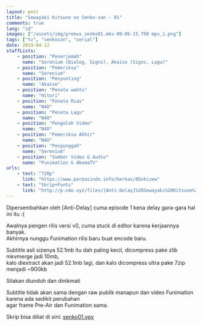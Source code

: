 ```yaml
---
layout: post
title: "Sewayaki Kitsune no Senko-san - 01"
comments: true
lang: "id"
images: ["/assets/img/premux_senko01.mkv-00-06-15.750 mpv_1.png"]
tags: ["tv", "senkosan", "serial"]
date: 2019-04-12
staffLists:
    - position: "Penerjemah"
      name: "Serenium (Dialog, Signs), Akaise (Signs, Lagu)"
    - position: "Pemeriksa"
      name: "Serenium"
    - position: "Penyunting"
      name: "Akaise"
    - position: "Penata waktu"
      name: "Hitori"
    - position: "Penata Rias"
      name: "N4O"
    - position: "Penata Lagu"
      name: "N4O"
    - position: "Pengolah Video"
      name: "N4O"
    - position: "Pemeriksa Akhir"
      name: "N4O"
    - position: "Pengunggah"
      name: "Serenium"
    - position: "Sumber Video & Audio"
      name: "Funimation & AbemaTV"
urls:
    - text: "720p"
      link: "https://www.perpusindo.info/berkas/0Qvkizew"
    - text: "Skrip+Fonts"
      link: "http://p.n4o.xyz/files/[Anti-Delay]%20Sewayaki%20Kitsune%20no%20Senko-san%20-%2001%20(Skrip+Fonts).7z"
---
```


Dipersembahkan oleh [Anti-Delay] cuma episode 1 kena delay gara-gara hal ini itu :(

Awalnya pengen rilis versi v0, cuma stuck di editor karena kerjaannya banyak.<br />
Akhirnya nunggu Funimation rilis baru buat encode baru.

Subtitle asli sizenya 52.1mb itu dah paling kecil, dicompress pake zlib mkvmerge jadi 10mb,<br />
kalo diextract akan jadi 52.1mb lagi, dan kalo dicompress ultra pake 7zip menjadi ~900kb

Silakan diunduh dan dinikmati

Subtitle tidak akan sama dengan raw publik manapun dan video Funimation karena ada sedikit perubahan<br />
agar frame Pre-Air dan Funimation sama.

Skrip bisa diliat di sini: [senko01.vpy](https://github.com/noaione/N4O-Encode-Scripts/blob/master/senko01.vpy)
